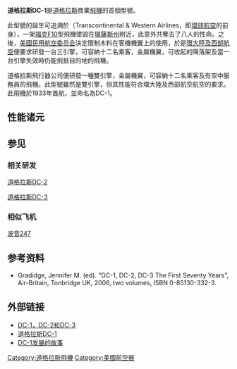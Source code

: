 {{Infobox Aircraft
|name           = DC-1
|image          =
|caption        =
|type           = 测试用原型机
|national origin =
|manufacturer   =[[道格拉斯飞行器公司|道格拉斯飞行器公司]]
|designer       =
|first flight   =1933年7月1日
|introduced     =1933年12月
|retired        =
|status         =
|primary user   =
|more users     =
|produced       =
|number built   =1
|program cost   =
|unit cost      =
|developed from =
|developed into =[[道格拉斯DC-2|道格拉斯DC-2]]
}}

'''道格拉斯DC-1'''是[[道格拉斯|道格拉斯]]商業[[飛機|飛機]]的首個型號。

此型號的誕生可追溯於{{link-en|環大陸及西部航空599號班機|TWA Flight 599}}（Transcontinental & Western Airlines，即[[環球航空|環球航空]]的前身），一架[[福克F.10|福克F10]]型飛機墜毀在[[堪薩斯州|堪薩斯州]]附近，此意外共奪去了八人的性命。之後，[[美國民用航空委员会|美國民用航空委员会]]決定限制木料在客機機翼上的使用，於是[[環球航空|環大陸及西部航空]]便要求研發一台三引擎，可容納十二名乘客，金屬機翼，可收起的降落架及當一台引擎失效時仍能飛抵目的地的飛機。

道格拉斯飛行器公司便研發一種雙引擎，金屬機翼，可容納十二名乘客及有空中服務員的飛機。此型號雖然是雙引擎，但其性能符合環大陸及西部航空航空的要求。此飛機於1933年首航，並命名為DC-1。

==性能诸元==
{{Aircraft specifications
|plane or copter?=plane
|jet or prop?=prop
|crew=3人
|capacity= 12名
|length main=60英尺
|length alt=18,28米
|span main=56英尺    
|span alt=17,06米
|height main=16英尺10英寸
|height alt=4.88米
|area main=
|area alt=
|empty weight main=11,400磅 
|empty weight alt=5,171千克
|max takeoff weight main=17,500磅    
|max takeoff weight alt=7,938千克
|engine (prop)=    怀特R-1820
|type of prop=星型9缸
|number of props=2
|power main=710马力
|power alt=522千瓦
|max speed main=232英里/时    
|max speed alt=373千米/时
|cruise speed main=186英里/时
|cruise speed alt=300千米/时
|range main=930英里
|range alt=1,500千米
|ceiling main=23,000英尺    
|ceiling alt=7,010米
|loading main=
|loading alt=
|power/mass main=
|power/mass alt=
|armament=
}}

==参见==
===相关研发===
[[道格拉斯DC-2|道格拉斯DC-2]]

[[道格拉斯DC-3|道格拉斯DC-3]]

===相似飞机===
[[波音247|波音247]]


==参考资料==
{{Reflist}}
* Gradidge, Jennifer M. (ed). "DC-1, DC-2, DC-3 The First Seventy Years", Air-Britain, Tonbridge UK, 2006, two volumes, ISBN 0-85130-332-3.

==外部链接==
* [http://www.aviation-history.com/douglas/dc3.html DC-1，DC-2和DC-3]
* [https://web.archive.org/web/20110723130512/http://www.flyinghigher.net/douglas/NC223Y.html 道格拉斯DC-1]
* [https://web.archive.org/web/20071022110618/http://dc3history.org/donalddouglas.htm DC-1发展的故事]

{{Douglas Airliners}}
[[Category:道格拉斯飛機|Category:道格拉斯飛機]]
[[Category:美國航空器|Category:美國航空器]]